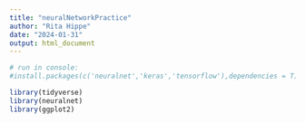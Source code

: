 ```yaml
---
title: "neuralNetworkPractice"
author: "Rita Hippe"
date: "2024-01-31"
output: html_document
---
```


```r
# run in console:
#install.packages(c('neuralnet','keras','tensorflow'),dependencies = T)

library(tidyverse)
library(neuralnet)
library(ggplot2)

```